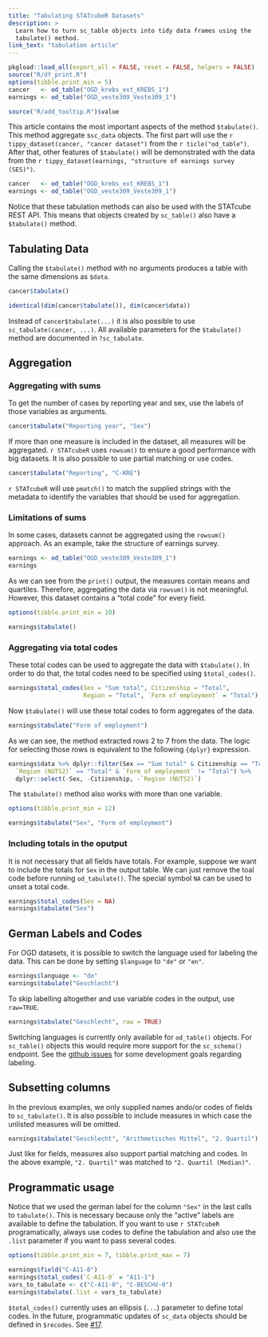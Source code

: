```yaml
---
title: "Tabulating STATcubeR Datasets"
description: >
  Learn how to turn sc_table objects into tidy data frames using the
  tabulate() method.
link_text: "tabulation article"
---
```


```r
pkgload::load_all(export_all = FALSE, reset = FALSE, helpers = FALSE) 
source("R/df_print.R")
options(tibble.print_min = 5)
cancer   <- od_table("OGD_krebs_ext_KREBS_1")
earnings <- od_table("OGD_veste309_Veste309_1")
```

```r
source("R/add_tooltip.R")$value
```

This article contains the most important aspects of the method `$tabulate()`.
This method aggregate s`sc_data` objects.
The first part will use the `r tippy_dataset(cancer, "cancer dataset")` from the `r ticle("od_table")`.
After that, other features of `$tabulate()` will be demonstrated with the data from the `r tippy_dataset(earnings, "structure of earnings survey (SES)")`.

```r
cancer   <- od_table("OGD_krebs_ext_KREBS_1")
earnings <- od_table("OGD_veste309_Veste309_1")
```

Notice that these tabulation methods can also be used with the STATcube REST API.
This means that objects created by `sc_table()` also have a `$tabulate()` method.

## Tabulating Data {#tabulate}

Calling the `$tabulate()` method with no arguments produces a table with the same dimensions as `$data`.

```r
cancer$tabulate()
```

```r
identical(dim(cancer$tabulate()), dim(cancer$data))
```

Instead of `cancer$tabulate(...)` it is also possible to use `sc_tabulate(cancer, ...)`.
All available parameters for the `$tabulate()` method are documented in `?sc_tabulate`.

## Aggregation

### Aggregating with sums

To get the number of cases by reporting year and sex, use the labels of those variables as arguments.

```r
cancer$tabulate("Reporting year", "Sex")
```

If more than one measure is included in the dataset, all measures will be aggregated.
`r STATcubeR` uses `rowsum()` to ensure a good performance with big datasets.
It is also possible to use partial matching or use codes.

```r
cancer$tabulate("Reporting", "C-KRE")
```

`r STATcubeR` will use `pmatch()` to match the supplied strings with the metadata
to identify the variables that should be used for aggregation.

### Limitations of sums {#totals}

In some cases, datasets cannot be aggregated using the `rowsum()` approach.
As an example, take the structure of earnings survey.

```r
earnings <- od_table("OGD_veste309_Veste309_1")
earnings
```

As we can see from the `print()` output, the measures contain means and quartiles.
Therefore, aggregating the data via `rowsum()` is not meaningful.
However, this dataset contains a "total code" for every field.

```r
options(tibble.print_min = 10)
```

```r
earnings$tabulate()
```

### Aggregating via total codes

These total codes can be used to aggregate the data with `$tabulate()`.
In order to do that, the total codes need to be specified using `$total_codes()`. 

```r
earnings$total_codes(Sex = "Sum total", Citizenship = "Total", 
                     Region = "Total", `Form of employment` = "Total")
```

Now `$tabulate()` will use these total codes to form aggregates of the data.

```r
earnings$tabulate("Form of employment")
```

As we can see, the method extracted rows 2 to 7 from the data. The logic for
selecting those rows is equivalent to the following `{dplyr}` expression.

```r
earnings$data %>% dplyr::filter(Sex == "Sum total" & Citizenship == "Total" & 
  `Region (NUTS2)` == "Total" & `Form of employment` != "Total") %>% 
  dplyr::select(-Sex, -Citizenship, -`Region (NUTS2)`)
```

The `$tabulate()` method also works with more than one variable.

```r
options(tibble.print_min = 12)
```

```r
earnings$tabulate("Sex", "Form of employment")
```

### Including totals in the oputput

It is not necessary that all fields have totals.
For example, suppose we want to include the totals for `Sex` in the output table.
We can just remove the toal code before running `od_tabulate()`.
The special symbol `NA` can be used to unset a total code.

```r
earnings$total_codes(Sex = NA)
earnings$tabulate("Sex")
```

## German Labels and Codes

For OGD datasets, it is possible to switch the language used for labeling the data.
This can be done by setting `$language` to `"de"` or `"en"`.

```r
earnings$language <- "de"
earnings$tabulate("Geschlecht")
```

To skip labelling altogether and use variable codes in the output, use `raw=TRUE`.

```r
earnings$tabulate("Geschlecht", raw = TRUE)
```

Switching languages is currently only available for `od_table()` objects.
For `sc_table()` objects this would require more support for the `sc_schema()` endpoint.
See the [github issues] for some development goals regarding labeling.

## Subsetting columns

In the previous examples, we only supplied names ando/or codes of fields to `sc_tabulate()`.
It is also possible to include measures in which case the unlisted measures will be omitted.

```r
earnings$tabulate("Geschlecht", "Arithmetisches Mittel", "2. Quartil")
```

Just like for fields, measures also support partial matching and codes.
In the above example, `"2. Quartil"` was matched to `"2. Quartil (Median)"`.

## Programmatic usage

Notice that we used the german label for the column `"Sex"` in the last calls
to `tabulate()`. This is necessary because only the "active" labels are
available to define the tabulation. If you want to use `r STATcubeR`
programatically, always use codes to define the tabulation and also use the
`.list` parameter if you want to pass several codes.

```r
options(tibble.print_min = 7, tibble.print_max = 7)
```

```r
earnings$field("C-A11-0")
earnings$total_codes(`C-A11-0` = "A11-1")
vars_to_tabulate <- c("C-A11-0", "C-BESCHV-0")
earnings$tabulate(.list = vars_to_tabulate)
```

`$total_codes()` currently uses an ellipsis (`...`) parameter to define total codes.
In the future, programmatic updates of `sc_data` objects should be defined in `$recodes`.
See [#17](https://github.com/statistikat/STATcubeR/issues/17).

[github issues]: https://github.com/statistikat/STATcubeR/labels/label
